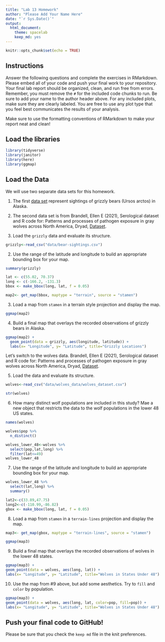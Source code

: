 ```yaml
---
title: "Lab 13 Homework"
author: "Please Add Your Name Here"
date: "`r Sys.Date()`"
output:
  html_document: 
    theme: spacelab
    keep_md: yes
---
```


```r
knitr::opts_chunk$set(echo = TRUE)
```

## Instructions
Answer the following questions and complete the exercises in RMarkdown. Please embed all of your code and push your final work to your repository. Your final lab report should be organized, clean, and run free from errors. Remember, you must remove the `#` for the included code chunks to run. Be sure to add your name to the author header above. For any included plots, make sure they are clearly labeled. You are free to use any plot type that you feel best communicates the results of your analysis.  

Make sure to use the formatting conventions of RMarkdown to make your report neat and clean!  

## Load the libraries  
```r
library(tidyverse)
library(janitor)
library(here)
library(ggmap)
``` 



## Load the Data
We will use two separate data sets for this homework.  

1. The first [data set](https://rcweb.dartmouth.edu/~f002d69/workshops/index_rspatial.html) represent sightings of grizzly bears (Ursos arctos) in Alaska.  

2. The second data set is from Brandell, Ellen E (2021), Serological dataset and R code for: Patterns and processes of pathogen exposure in gray wolves across North America, Dryad, [Dataset](https://doi.org/10.5061/dryad.5hqbzkh51).  

1. Load the `grizzly` data and evaluate its structure.  
```r
grizzly<-read_csv("data/bear-sightings.csv")
```


2. Use the range of the latitude and longitude to build an appropriate bounding box for your map.  
```r
summary(grizzly)
```

```r
lat <- c(55.02, 70.37)
long <- c(-166.2, -131.3)
bbox <- make_bbox(long, lat, f = 0.05)
```

```r
map2<- get_map(bbox, maptype = "terrain", source = "stamen")
```



3. Load a map from `stamen` in a terrain style projection and display the map.  

```r
ggmap(map2)
```

4. Build a final map that overlays the recorded observations of grizzly bears in Alaska.  

```r
ggmap(map2) + 
  geom_point(data = grizzly, aes(longitude, latitude)) +
  labs(x= "Longitude", y= "Latitude", title="Grizzly Locations")
```


Let's switch to the wolves data. Brandell, Ellen E (2021), Serological dataset and R code for: Patterns and processes of pathogen exposure in gray wolves across North America, Dryad, [Dataset](https://doi.org/10.5061/dryad.5hqbzkh51).  

5. Load the data and evaluate its structure.  
```r
wolves<-read_csv("data/wolves_data/wolves_dataset.csv")
```
```r
str(wolves)
```


6. How many distinct wolf populations are included in this study? Mae a new object that restricts the data to the wolf populations in the lower 48 US states.  
```r
names(wolves)
```

```r
wolves$pop %>% 
  n_distinct()
```
```r
wolves_lower_48<-wolves %>% 
  select(pop,lat,long) %>% 
  filter(lat<=49)
wolves_lower_48
```


7. Use the range of the latitude and longitude to build an appropriate bounding box for your map.  
```r
wolves_lower_48 %>% 
  select(lat,long) %>% 
  summary()
```
```r
lat2<-c(33.89,47.75)
long2<-c(-110.99,-86.82)
gbox <- make_bbox(long, lat, f = 0.05)
```


8.  Load a map from `stamen` in a `terrain-lines` projection and display the map.  
```r
map3<- get_map(gbox, maptype = "terrain-lines", source = "stamen")
```
```r
ggmap(map3)
```

9. Build a final map that overlays the recorded observations of wolves in the lower 48 states.  

```r
ggmap(map3) + 
geom_point(data = wolves, aes(long, lat)) +
labs(x= "Longitude", y= "Latitude", title="Wolves in States Under 48")
```

10. Use the map from #9 above, but add some aesthetics. Try to `fill` and `color` by population.  
```r
ggmap(map3) + 
geom_point(data = wolves, aes(long, lat, color=pop, fill=pop)) +
labs(x= "Longitude", y= "Latitude", title="Wolves in States Under 48")
```


## Push your final code to GitHub!
Please be sure that you check the `keep md` file in the knit preferences. 
